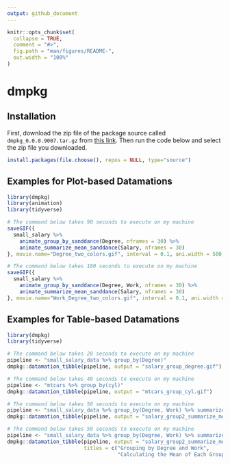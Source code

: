 ```yaml
---
output: github_document
---
```


<!-- README.md is generated from README.Rmd. Please edit that file -->

```r
knitr::opts_chunk$set(
  collapse = TRUE,
  comment = "#>",
  fig.path = "man/figures/README-",
  out.width = "100%"
)
```

# dmpkg

## Installation

First, download the zip file of the package source called `dmpkg_0.0.0.9007.tar.gz` 
from [this link](https://zenodo.org/record/4287448). 
Then run the code below and select the zip file you downloaded.

```r
install.packages(file.choose(), repos = NULL, type="source")
```

## Examples for Plot-based Datamations

```r
library(dmpkg)
library(animation)
library(tidyverse)

# The command below takes 90 seconds to execute on my machine
saveGIF({
  small_salary %>%
    animate_group_by_sanddance(Degree, nframes = 30) %>%
    animate_summarize_mean_sanddance(Salary, nframes = 30)
}, movie.name="Degree_two_colors.gif", interval = 0.1, ani.width = 500, ani.height = 350, ani.res = 100)

# The command below takes 100 seconds to execute on my machine
saveGIF({
  small_salary %>%
    animate_group_by_sanddance(Degree, Work, nframes = 30) %>%
    animate_summarize_mean_sanddance(Salary, nframes = 30)
}, movie.name="Work_Degree_two_colors.gif", interval = 0.1, ani.width = 500, ani.height = 350, ani.res= 100)
```

## Examples for Table-based Datamations

```r
library(dmpkg)
library(tidyverse)

# The command below takes 20 seconds to execute on my machine
pipeline <- "small_salary_data %>% group_by(Degree)"
dmpkg::datamation_tibble(pipeline, output = "salary_group_degree.gif")

# The command below takes 40 seconds to execute on my machine
pipeline <- "mtcars %>% group_by(cyl)"
dmpkg::datamation_tibble(pipeline, output = "mtcars_group_cyl.gif")

# The command below takes 50 seconds to execute on my machine
pipeline <- "small_salary_data %>% group_by(Degree, Work) %>% summarize(Avg_Salary = mean(Salary))"
dmpkg::datamation_tibble(pipeline, output = "salary_group2_summarize_mean.gif")

# The command below takes 50 seconds to execute on my machine
pipeline <- "small_salary_data %>% group_by(Degree, Work) %>% summarize(Avg_Salary = mean(Salary))"
dmpkg::datamation_tibble(pipeline, output = "salary_group2_summarize_mean.gif",
                         titles = c("Grouping by Degree and Work", 
                                    "Calculating the Mean of Each Group"))
```
